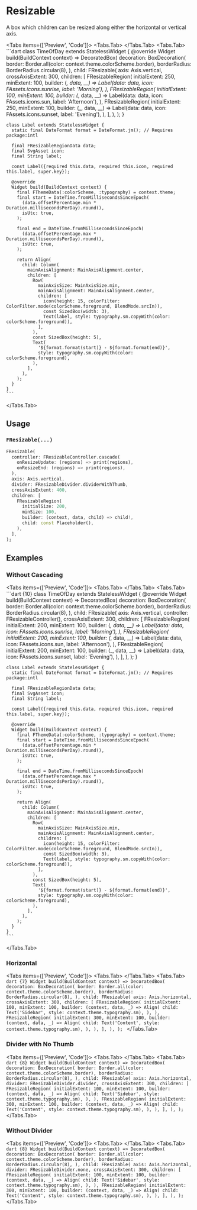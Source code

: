 
# Resizable
A box which children can be resized along either the horizontal or vertical axis.

<LinkBadgeGroup>
    <LinkBadge label="API Reference" href=""/>
</LinkBadgeGroup>

<Tabs items={['Preview', 'Code']}>
  <Tabs.Tab>
    <Widget name='resizable' query={{}} height={700}/>
  </Tabs.Tab>
  <Tabs.Tab>
    ```dart
    class TimeOfDay extends StatelessWidget {
      @override
      Widget build(BuildContext context) => DecoratedBox(
            decoration: BoxDecoration(
              border: Border.all(color: context.theme.colorScheme.border),
              borderRadius: BorderRadius.circular(8),
            ),
            child: FResizable(
              axis: Axis.vertical,
              crossAxisExtent: 300,
              children: [
                FResizableRegion(
                  initialExtent: 250,
                  minExtent: 100,
                  builder: (_, data, __) => Label(data: data, icon: FAssets.icons.sunrise, label: 'Morning'),
                ),
                FResizableRegion(
                  initialExtent: 100,
                  minExtent: 100,
                  builder: (_, data, __) => Label(data: data, icon: FAssets.icons.sun, label: 'Afternoon'),
                ),
                FResizableRegion(
                  initialExtent: 250,
                  minExtent: 100,
                  builder: (_, data, __) => Label(data: data, icon: FAssets.icons.sunset, label: 'Evening'),
                ),
              ],
            ),
          );
    }

    class Label extends StatelessWidget {
      static final DateFormat format = DateFormat.jm(); // Requires package:intl

      final FResizableRegionData data;
      final SvgAsset icon;
      final String label;

      const Label({required this.data, required this.icon, required this.label, super.key});

      @override
      Widget build(BuildContext context) {
        final FThemeData(:colorScheme, :typography) = context.theme;
        final start = DateTime.fromMillisecondsSinceEpoch(
          (data.offsetPercentage.min * Duration.millisecondsPerDay).round(),
          isUtc: true,
        );

        final end = DateTime.fromMillisecondsSinceEpoch(
          (data.offsetPercentage.max * Duration.millisecondsPerDay).round(),
          isUtc: true,
        );

        return Align(
          child: Column(
            mainAxisAlignment: MainAxisAlignment.center,
            children: [
              Row(
                mainAxisSize: MainAxisSize.min,
                mainAxisAlignment: MainAxisAlignment.center,
                children: [
                  icon(height: 15, colorFilter: ColorFilter.mode(colorScheme.foreground, BlendMode.srcIn)),
                  const SizedBox(width: 3),
                  Text(label, style: typography.sm.copyWith(color: colorScheme.foreground)),
                ],
              ),
              const SizedBox(height: 5),
              Text(
                '${format.format(start)} - ${format.format(end)}',
                style: typography.sm.copyWith(color: colorScheme.foreground),
              ),
            ],
          ),
        );
      }
    }
    ```
  </Tabs.Tab>
</Tabs>

## Usage

### `FResizable(...)`

```dart
FResizable(
  controller: FResizableController.cascade(
    onResizeUpdate: (regions) => print(regions),
    onResizeEnd: (regions) => print(regions),
  ),
  axis: Axis.vertical,
  divider: FResizableDivider.dividerWithThumb,
  crossAxisExtent: 400,
  children: [
    FResizableRegion(
      initialSize: 200,
      minSize: 100,
      builder: (context, data, child) => child!,
      child: const Placeholder(),
    ),
  ],
);
```

## Examples

### Without Cascading

<Tabs items={['Preview', 'Code']}>
  <Tabs.Tab>
    <Widget name='resizable' variant='no-cascading' query={{}} height={700}/>
  </Tabs.Tab>
  <Tabs.Tab>
    ```dart {10}
    class TimeOfDay extends StatelessWidget {
      @override
      Widget build(BuildContext context) => DecoratedBox(
            decoration: BoxDecoration(
              border: Border.all(color: context.theme.colorScheme.border),
              borderRadius: BorderRadius.circular(8),
            ),
            child: FResizable(
              axis: Axis.vertical,
              controller: FResizableController(),
              crossAxisExtent: 300,
              children: [
                FResizableRegion(
                  initialExtent: 200,
                  minExtent: 100,
                  builder: (_, data, __) => Label(data: data, icon: FAssets.icons.sunrise, label: 'Morning'),
                ),
                FResizableRegion(
                  initialExtent: 200,
                  minExtent: 100,
                  builder: (_, data, __) => Label(data: data, icon: FAssets.icons.sun, label: 'Afternoon'),
                ),
                FResizableRegion(
                  initialExtent: 200,
                  minExtent: 100,
                  builder: (_, data, __) => Label(data: data, icon: FAssets.icons.sunset, label: 'Evening'),
                ),
              ],
            ),
          );
    }

    class Label extends StatelessWidget {
      static final DateFormat format = DateFormat.jm(); // Requires package:intl

      final FResizableRegionData data;
      final SvgAsset icon;
      final String label;

      const Label({required this.data, required this.icon, required this.label, super.key});

      @override
      Widget build(BuildContext context) {
        final FThemeData(:colorScheme, :typography) = context.theme;
        final start = DateTime.fromMillisecondsSinceEpoch(
          (data.offsetPercentage.min * Duration.millisecondsPerDay).round(),
          isUtc: true,
        );

        final end = DateTime.fromMillisecondsSinceEpoch(
          (data.offsetPercentage.max * Duration.millisecondsPerDay).round(),
          isUtc: true,
        );

        return Align(
          child: Column(
            mainAxisAlignment: MainAxisAlignment.center,
            children: [
              Row(
                mainAxisSize: MainAxisSize.min,
                mainAxisAlignment: MainAxisAlignment.center,
                children: [
                  icon(height: 15, colorFilter: ColorFilter.mode(colorScheme.foreground, BlendMode.srcIn)),
                  const SizedBox(width: 3),
                  Text(label, style: typography.sm.copyWith(color: colorScheme.foreground)),
                ],
              ),
              const SizedBox(height: 5),
              Text(
                '${format.format(start)} - ${format.format(end)}',
                style: typography.sm.copyWith(color: colorScheme.foreground),
              ),
            ],
          ),
        );
      }
    }
    ```
  </Tabs.Tab>
</Tabs>

### Horizontal

<Tabs items={['Preview', 'Code']}>
  <Tabs.Tab>
    <Widget name='resizable' variant='horizontal' query={{}} height={400}/>
  </Tabs.Tab>
  <Tabs.Tab>
    ```dart {7}
    Widget build(BuildContext context) => DecoratedBox(
      decoration: BoxDecoration(
        border: Border.all(color: context.theme.colorScheme.border),
        borderRadius: BorderRadius.circular(8),
      ),
      child: FResizable(
        axis: Axis.horizontal,
        crossAxisExtent: 300,
        children: [
          FResizableRegion(
            initialExtent: 100,
            minExtent: 100,
            builder: (context, data, _) => Align(
                child: Text('Sidebar', style: context.theme.typography.sm),
              ),
          ),
          FResizableRegion(
            initialExtent: 300,
            minExtent: 100,
            builder: (context, data, _) => Align(
              child: Text('Content', style: context.theme.typography.sm),
            ),
          ),
        ],
      ),
    );
    ```
  </Tabs.Tab>
</Tabs>

### Divider with No Thumb

<Tabs items={['Preview', 'Code']}>
  <Tabs.Tab>
    <Widget name='resizable' variant='no-thumb' query={{}} height={400}/>
  </Tabs.Tab>
  <Tabs.Tab>
    ```dart {8}
    Widget build(BuildContext context) => DecoratedBox(
      decoration: BoxDecoration(
        border: Border.all(color: context.theme.colorScheme.border),
        borderRadius: BorderRadius.circular(8),
      ),
      child: FResizable(
        axis: Axis.horizontal,
        divider: FResizableDivider.divider,
        crossAxisExtent: 300,
        children: [
          FResizableRegion(
            initialExtent: 100,
            minExtent: 100,
            builder: (context, data, _) => Align(
                child: Text('Sidebar', style: context.theme.typography.sm),
              ),
          ),
          FResizableRegion(
            initialExtent: 300,
            minExtent: 100,
            builder: (context, data, _) => Align(
              child: Text('Content', style: context.theme.typography.sm),
            ),
          ),
        ],
      ),
    );
    ```
  </Tabs.Tab>
</Tabs>

### Without Divider

<Tabs items={['Preview', 'Code']}>
  <Tabs.Tab>
    <Widget name='resizable' variant='no-divider' query={{}} height={400}/>
  </Tabs.Tab>
  <Tabs.Tab>
    ```dart {8}
    Widget build(BuildContext context) => DecoratedBox(
      decoration: BoxDecoration(
        border: Border.all(color: context.theme.colorScheme.border),
        borderRadius: BorderRadius.circular(8),
      ),
      child: FResizable(
        axis: Axis.horizontal,
        divider: FResizableDivider.none,
        crossAxisExtent: 300,
        children: [
          FResizableRegion(
            initialExtent: 100,
            minExtent: 100,
            builder: (context, data, _) => Align(
                child: Text('Sidebar', style: context.theme.typography.sm),
              ),
          ),
          FResizableRegion(
            initialExtent: 300,
            minExtent: 100,
            builder: (context, data, _) => Align(
              child: Text('Content', style: context.theme.typography.sm),
            ),
          ),
        ],
      ),
    );
    ```
  </Tabs.Tab>
</Tabs>
